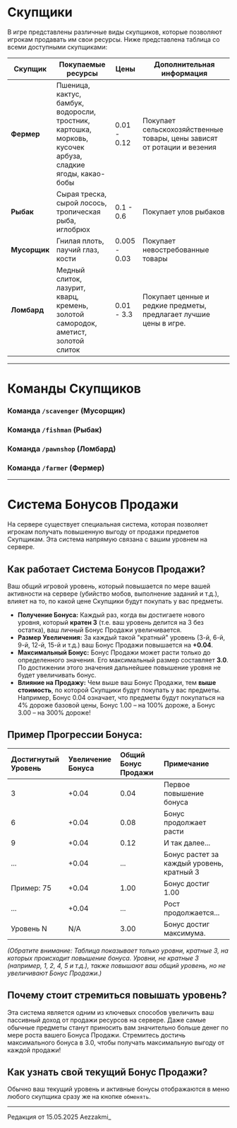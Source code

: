 # Скупщики

В игре представлены различные виды скупщиков, которые позволяют игрокам продавать им свои ресурсы. Ниже представлена таблица со всеми доступными скупщиками:

| Скупщик    | Покупаемые ресурсы                               | Цены             | Дополнительная информация                                      |
|-------------|---------------------------------------------------|--------------------|-----------------------------------------------------------------|
| **Фермер**   | Пшеница, кактус, бамбук, водоросли, тростник, картошка, морковь, кусочек арбуза, сладкие ягоды, какао-бобы | 0.01 - 0.12     | Покупает сельскохозяйственные товары, цены зависят от ротации и везения       |
| **Рыбак**    | Сырая треска, сырой лосось, тропическая рыба, иглобрюх     | 0.1 - 0.6     | Покупает улов рыбаков              |
| **Мусорщик** | Гнилая плоть, паучий глаз, кости             | 0.005 - 0.03             | Покупает невостребованные товары |
| **Ломбард** | Медный слиток, лазурит, кварц, кремень, золотой самородок, аметист, золотой слиток   | 0.01 - 3.3            | Покупает ценные и редкие предметы, предлагает лучшие цены в игре.     |

---

# Команды Скупщиков

### Команда ```/scavenger``` (Мусорщик)

### Команда ```/fishman``` (Рыбак)

### Команда ```/pawnshop``` (Ломбард)

### Команда ```/farmer``` (Фермер)

---

# Система Бонусов Продажи

На сервере существует специальная система, которая позволяет игрокам получать повышенную выгоду от продажи предметов Скупщикам. Эта система напрямую связана с вашим уровнем на сервере.

## Как работает Система Бонусов Продажи?

Ваш общий игровой уровень, который повышается по мере вашей активности на сервере (убийство мобов, выполнение заданий и т.д.), влияет на то, по какой цене Скупщики будут покупать у вас предметы.

*   **Получение Бонуса:** Каждый раз, когда вы достигаете нового уровня, который **кратен 3** (т.е. ваш уровень делится на 3 без остатка), ваш личный Бонус Продажи увеличивается.
*   **Размер Увеличения:** За каждый такой "кратный" уровень (3-й, 6-й, 9-й, 12-й, 15-й и т.д.) ваш Бонус Продажи повышается на **+0.04**.
*   **Максимальный Бонус:** Бонус Продажи может расти только до определенного значения. Его максимальный размер составляет **3.0**. По достижении этого значения дальнейшее повышение уровня не будет увеличивать бонус.
*   **Влияние на Продажу:** Чем выше ваш Бонус Продажи, тем **выше стоимость**, по которой Скупщики будут покупать у вас предметы. Например, Бонус 0.04 означает, что предметы будут покупаться на 4% дороже базовой цены, Бонус 1.00 – на 100% дороже, а Бонус 3.00 – на 300% дороже!

## Пример Прогрессии Бонуса:

| Достигнутый Уровень | Увеличение Бонуса | Общий Бонус Продажи | Примечание                                  |
| :----------------- | :---------------- | :------------------ | :------------------------------------------ |
| 3                  | +0.04             | 0.04                | Первое повышение бонуса                     |
| 6                  | +0.04             | 0.08                | Бонус продолжает расти                      |
| 9                  | +0.04             | 0.12                | И так далее...                              |
| ...                | +0.04             | ...                 | Бонус растет за каждый уровень, кратный 3 |
| Пример: 75         | +0.04             | 1.00                | Бонус достиг 1.00                           |
| ...                | +0.04             | ...                 | Рост продолжается...                       |
| Уровень N          | N/A               | 3.00                | Бонус достиг максимума.                     |

*(Обратите внимание: Таблица показывает только уровни, кратные 3, на которых происходит повышение бонуса. Уровни, не кратные 3 (например, 1, 2, 4, 5 и т.д.), также повышают ваш общий уровень, но не увеличивают Бонус Продажи.)*

## Почему стоит стремиться повышать уровень?

Эта система является одним из ключевых способов увеличить ваш пассивный доход от продажи ресурсов на сервере. Даже самые обычные предметы станут приносить вам значительно больше денег по мере роста вашего Бонуса Продажи. Стремитесь достичь максимального бонуса в 3.0, чтобы получать максимальную выгоду от каждой продажи!

## Как узнать свой текущий Бонус Продажи?

Обычно ваш текущий уровень и активные бонусы отображаются в меню любого скупщика сразу же на кнопке ```обменять```.

--------

<Badge bgColor="#ffad47" textColor="#000000">Редакция от 15.05.2025</Badge> <Badge bgColor="#88bfbd" textColor="#000000">Aezzakmi_</Badge>
